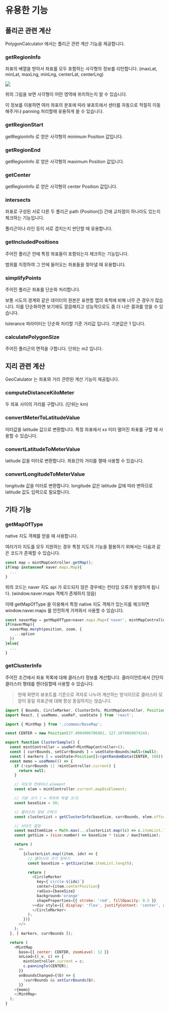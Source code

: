 
# 유용한 기능

## 폴리곤 관련 계산

PolygonCalculator 에서는 폴리곤 관련 계산 기능을 제공합니다.

### getRegionInfo

좌표의 배열을 받아서 좌표를 모두 포함하는 사각형의 정보를 리턴합니다.
(maxLat, minLat, maxLng, minLng, centerLat, centerLng)

![](util_region_info.png)

위의 그림을 보면 사각형이 어떤 영역에 위치하는지 알 수 있습니다.

이 정보를 이용하면 여러 좌표의 분포에 따라 뷰포트에서 센터를 자동으로 적절히 이동해주거나 panning 처리할때 유용하게 쓸 수 있습니다.

### getRegionStart

getRegionInfo 로 얻은 사각형의 minimum Position 값입니다.

### getRegionEnd

getRegionInfo 로 얻은 사각형의 maximum Position 값입니다.

### getCenter

getRegionInfo 로 얻은 사각형의 center Position 값입니다.

### intersects

좌표로 구성된 서로 다른 두 폴리곤 path (Position[]) 간에 교차점이 하나라도 있는지 체크하는 기능입니다.

폴리곤이나 라인 등이 서로 겹치는지 판단할 때 유용합니다.

### getIncludedPositions

주어진 폴리곤 안에 특정 좌표들이 포함되는지 체크하는 기능입니다.

범위를 지정하여 그 안에 들어오는 좌표들을 찾아낼 때 유용합니다.

### simplifyPoints

주어진 폴리곤 좌표를 단순화 처리합니다.

보통 시도의 경계와 같은 데이터의 원본은 표현할 맵의 축척에 비해 너무 큰 경우가 많습니다. 
이를 단순화하면 보기에도 깔끔해지고 성능적으로도 좀 더 나은 결과를 얻을 수 있습니다.

tolerance 파라미터는 단순화 처리할 기준 거리값 입니다. 기본값은 1 입니다.

### calculatePolygonSize

주어진 폴리곤의 면적을 구합니다. 단위는 m2 입니다.

## 지리 관련 계산

GeoCalulator 는 좌표와 거리 관련된 계산 기능이 제공됩니다.

### computeDistanceKiloMeter

두 좌표 사이의 거리를 구합니다. (단위는 km)

### convertMeterToLatitudeValue

미터값을 latitude 값으로 변환합니다.
특정 좌표에서 xx 미터 떨어진 좌표를 구할 때 사용할 수 있습니다.

### convertLatitudeToMeterValue

latitude 값을 미터로 변환합니다.
좌표간의 거리를 잴때 사용할 수 있습니다.

### convertLongitudeToMeterValue

longitude 값을 미터로 변환합니다.
longitude 값은 latitude 값에 따라 변하므로 latitude 값도 입력으로 필요합니다.

## 기타 기능

### getMapOfType

native 지도 객체를 얻을 때 사용합니다.

여러가지 지도를 모두 지원하는 경우 특정 지도의 기능을 활용하기 위해서는 다음과 같은 코드가 존재할 수 있습니다.

```javascript
const map = mintMapController.getMap();
if(map instanceof naver.maps.Map){
  ...
}
```

위의 코드는 naver 지도 api 가 로드되지 않은 경우에는 런타임 오류가 발생하게 됩니다. (window.naver.maps 객체가 존재하지 않음)

이때 getMapOfType 을 이용해서 특정 native 지도 객체가 있는지를 체크하면 window.naver.maps 를 안전하게 가져와서 사용할 수 있습니다.

```javascript
const naverMap = getMapOfType<naver.maps.Map>('naver', mintMapController.getMap());
if(naverMap){
  naverMap.morph(position, zoom, {
    ...option
  })
}else{
  ...
}
```

### getClusterInfo

주어진 조건에서 좌표 목록에 대해 클러스터 정보를 계산합니다. 클라이언트에서 간단히 클러스터 형태를 렌더링할때 사용할 수 있습니다.

> 현재 화면의 뷰포트를 기준으로 격자로 나누어 계산하는 방식이므로 클러스터 모양이 동일 좌표군에 대해 항상 동일하지는 않습니다. 

```javascript
import { Bounds, CircleMarker, ClusterInfo, MintMapController, Position, getClusterInfo } from '@mint-ui/map';
import React, { useMemo, useRef, useState } from 'react';

import { MintMap } from './common/BaseMap';

const CENTER = new Position(37.4004906706981, 127.107806987924);

export function ClusterSample() {
  const mintController = useRef<MintMapController>();
  const [ currBounds, setCurrBounds ] = useState<Bounds|null>(null);
  const [ markers ] = useState<Position[]>(getRandomData(CENTER, 100)); // 랜덤하게 Position[] 생성
  const memo = useMemo(() => {
    if (!currBounds || !mintController.current) {
      return null;
    }

    // 지도의 컨테이너 element
    const elem = mintController.current.mapDivElement;

    // 기본 크기 ( = 격자의 픽셀 크기)
    const baseSize = 50;

    // 클러스터 정보 구하기
    const clusterList = getClusterInfo(baseSize, currBounds, elem.offsetWidth, elem.offsetHeight, markers) as ClusterInfo[];

    // 사이즈 결정
    const maxItemSize = Math.max(...clusterList.map((c) => c.itemList.length));
    const getSize = (size:number) => baseSize * (size / maxItemSize);

    return (
      <>
        {clusterList.map((item, idx) => {
          // 클러스터 크기 정하기
          const baseSize = getSize(item.itemList.length);

          return (
            <CircleMarker
              key={`circle-${idx}`}
              center={item.centerPosition}
              radius={baseSize}
              background='orange'
              shapeProperties={{ stroke: 'red', fillOpacity: 0.5 }}
            ><div style={{ display: 'flex', justifyContent: 'center', alignItems: 'center', height: '100%', fontSize: '20px' }}>{item.itemList.length}</div>
            </CircleMarker>
          );
        })}
      </>
    );
  }, [ markers, currBounds ]);

  return (
    <MintMap
      base={{ center: CENTER, zoomLevel: 12 }}
      onLoad={(_v, c) => {
        mintController.current = c;
        c.panningTo(CENTER);
      }}
      onBoundsChanged={(b) => {
        !currBounds && setCurrBounds(b);
      }}
    >{memo}
    </MintMap>
  );
}

```

<ClusterSample />